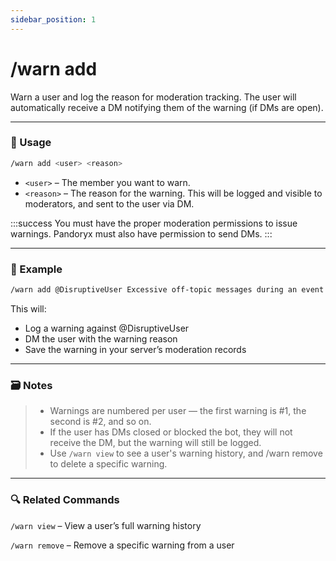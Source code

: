 ```yaml
---
sidebar_position: 1
---
```


# /warn add

Warn a user and log the reason for moderation tracking. The user will automatically receive a DM notifying them of the warning (if DMs are open).

<hr className="md-divider-gradient" />

### 💬 Usage
```bash
/warn add <user> <reason>
```
- `<user>` – The member you want to warn.
- `<reason>` – The reason for the warning. This will be logged and visible to moderators, and sent to the user via DM.

:::success
You must have the proper moderation permissions to issue warnings. Pandoryx must also have permission to send DMs.
:::

<hr className="md-divider-gradient" />

### 📌 Example
```bash
/warn add @DisruptiveUser Excessive off-topic messages during an event
```
This will:
- Log a warning against @DisruptiveUser
- DM the user with the warning reason
- Save the warning in your server’s moderation records

<hr className="md-divider-gradient" />

### 🗃️ Notes
> - Warnings are numbered per user — the first warning is #1, the second is #2, and so on.
> - If the user has DMs closed or blocked the bot, they will not receive the DM, but the warning will still be logged.
> - Use `/warn view` to see a user's warning history, and /warn remove to delete a specific warning.

<hr className="md-divider-gradient" />

### 🔍 Related Commands
`/warn view` – View a user’s full warning history

`/warn remove` – Remove a specific warning from a user